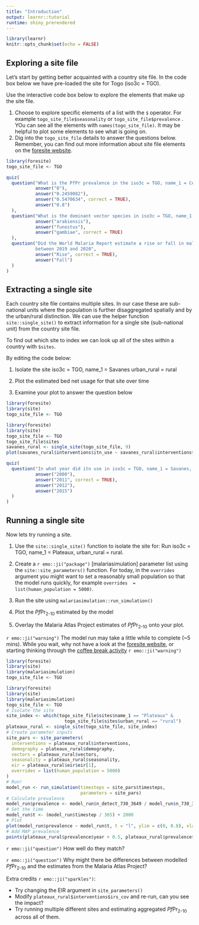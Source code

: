 ```yaml
---
title: "Introduction"
output: learnr::tutorial
runtime: shiny_prerendered
---
```


```r
library(learnr)
knitr::opts_chunk$set(echo = FALSE)
```

## Exploring a site file

Let's start by getting better acquainted with a country site file. In the code box below we have pre-loaded the site for Togo (iso3c = TGO).

Use the interactive code box below to explore the elements that make up the site file.

1.  Choose to explore specific elements of a list with the `$` operator. For example `togo_site_file$seasonality` or `togo_site_file$prevalence` . YOu can see all the elements with `names(togo_site_file)`. It may be helpful to plot some elements to see what is going on.
2.  Dig into the `togo_site_file` details to answer the questions below. Remember, you can find out more information about site file elements on the [foresite website](https://mrc-ide.github.io/foresite/).

```r
library(foresite)
togo_site_file <- TGO

```

```r
quiz(
  question("What is the PfPr prevalence in the iso3c = TGO, name_1 = Centre, urban_rural = rural in 2005?",
           answer("0"),
           answer("0.2459082"),
           answer("0.5470634", correct = TRUE),
           answer("0.8")
  ),
  question("What is the dominant vector species in iso3c = TGO, name_1 = Kara",
           answer("arabiensis"),
           answer("funestus"),
           answer("gambiae", correct = TRUE)
  ),
  question("Did the World Malaria Report estimate a rise or fall in malaria cases in Togo 
           between 2019 and 2020",
           answer("Rise", correct = TRUE),
           answer("Fall")
  )
)
```

## Extracting a single site

Each country site file contains multiple sites. In our case these are sub-national units where the population is further disaggregated spatially and by the urban/rural distinction. We can use the helper function `site::single_site()` to extract information for a single site (sub-national unit) from the country site file.

To find out which site to index we can look up all of the sites within a country with `$sites`.

By editing the code below:

1.  Isolate the site iso3c = TGO, name_1 = Savanes urban_rural = rural

2.  Plot the estimated bed net usage for that site over time

3.  Examine your plot to answer the question below

```r
library(foresite)
library(site)
togo_site_file <- TGO

```

```r
library(foresite)
library(site)
togo_site_file <- TGO
togo_site_file$sites
savanes_rural <- single_site(togo_site_file, 9)
plot(savanes_rural$interventions$itn_use ~ savanes_rural$interventions$year, t = "l")
```

```r
quiz(
  question("In what year did itn use in iso3c = TGO, name_1 = Savanes, urban_rural = rural first exceed 50%?",
           answer("2000"),
           answer("2011", correct = TRUE),
           answer("2012"),
           answer("2015")
  )
)
```

## Running a single site

Now lets try running a site.

1.  Use the `site::single_site()` function to isolate the site for: Run iso3c = TGO, name_1 = Plateaux, urban_rural = rural.

2.  Create a `r emo::ji("package")` \[malariasimulation\] parameter list using the `site::site_parameters()` function. For today, in the `overrides` argument you might want to set a reasonably small population so that the model runs quickly, for example `overrides  = list(human_population = 5000)`.

3.  Run the site using `malariasimulation::run_simulation()`

4.  Plot the *Pf*Pr~2-10~ estimated by the model

5.  Overlay the Malaria Atlas Project estimates of *Pf*Pr~2-10~ onto your plot.

`r emo::ji("warning")` The model run may take a little while to complete (\~5 mins). While you wait, why not have a look at the [foresite website](https://mrc-ide.github.io/foresite/), or starting thinking through the [coffee break activity](https://mrc-ide.github.io/mvw/coffee.html) `r emo::ji("warning")`

```r
library(foresite)
library(site)
library(malariasimulation)
togo_site_file <- TGO

```

```r
library(foresite)
library(site)
library(malariasimulation)
togo_site_file <- TGO
# Isolate the site
site_index <- which(togo_site_file$sites$name_1 == "Plateaux" &
                      togo_site_file$sites$urban_rural == "rural")
plateaux_rural <- single_site(togo_site_file, site_index)
# Create parameter inputs
site_pars <- site_parameters(
  interventions = plateaux_rural$interventions,
  demography = plateaux_rural$demography,
  vectors = plateaux_rural$vectors,
  seasonality = plateaux_rural$seasonality,
  eir = plateaux_rural$eir$eir[1],
  overrides = list(human_population = 5000)
)
# Run!
model_run <- run_simulation(timesteps = site_pars$timesteps,
                            parameters = site_pars)
# Calculate prevalence
model_run$prevalence <- model_run$n_detect_730_3649 / model_run$n_730_3649
# Set the time
model_run$t <- (model_run$timestep / 365) + 2000
# Plot
plot(model_run$prevalence ~ model_run$t, t = "l", ylim = c(0, 0.8), xlab = "Year", ylab = "Prevalence")
# Add MAP prevalence
points(plateaux_rural$prevalence$year + 0.5, plateaux_rural$prevalence$pfpr, pch = 19, col = "darkred")
```

`r emo::ji("question")` How well do they match?

`r emo::ji("question")` Why might there be differences between modelled *Pf*Pr~2-10~ and the estimates from the Malaria Atlas Project?

Extra credits `r emo::ji("sparkles")`:

-   Try changing the EIR argument in `site_parameters()`
-   Modify `plateaux_rural$interventions$irs_cov` and re-run, can you see the impact?
-   Try running multiple different sites and estimating aggregated *Pf*Pr~2-10~ across all of them.
